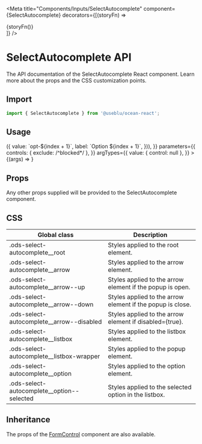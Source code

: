 
<Meta
  title="Components/Inputs/SelectAutocomplete"
  component={SelectAutocomplete}
  decorators={[(storyFn) => <div className="input-story">{storyFn()}</div>]}
/>

# SelectAutocomplete API

The API documentation of the SelectAutocomplete React component. Learn more about the props and the CSS customization points.

## Import

```javascript
import { SelectAutocomplete } from '@useblu/ocean-react';
```

## Usage

<Canvas>
  <Story
    name="SelectAutocomplete"
    args={{
      label: 'Label',
      placeholder: 'Placeholder...',
      helperText: 'Some text here!',
      error: false,
      disabled: false,
      options: Array.from(Array(10), (x, index) => ({
        value: `opt-${index + 1}`,
        label: `Option ${index + 1}`,
      })),
    }}
    parameters={{
      controls: { exclude: /^blocked*/ },
    }}
    argTypes={{
      value: { control: null },
    }}
  >
    {(args) => <SelectAutocomplete {...args} />}
  </Story>
</Canvas>

## Props

<ArgsTable of="." />

Any other props supplied will be provided to the SelectAutocomplete component.

## CSS

| Global class                                 | Description                                                |
| -------------------------------------------- | ---------------------------------------------------------- |
| .ods-select-autocomplete\_\_root             | Styles applied to the root element.                        |
| .ods-select-autocomplete\_\_arrow            | Styles applied to the arrow element.                       |
| .ods-select-autocomplete\_\_arrow--up        | Styles applied to the arrow element if the popup is open.  |
| .ods-select-autocomplete\_\_arrow--down      | Styles applied to the arrow element if the popup is close. |
| .ods-select-autocomplete\_\_arrow--disabled  | Styles applied to the arrow element if disabled={true}.    |
| .ods-select-autocomplete\_\_listbox          | Styles applied to the listbox element.                     |
| .ods-select-autocomplete\_\_listbox-wrapper  | Styles applied to the popup element.                       |
| .ods-select-autocomplete\_\_option           | Styles applied to the option element.                      |
| .ods-select-autocomplete\_\_option--selected | Styles applied to the selected option in the listbox.      |

## Inheritance

The props of the [FormControl](?path=/docs/components-formcontrol--page) component are also available.
